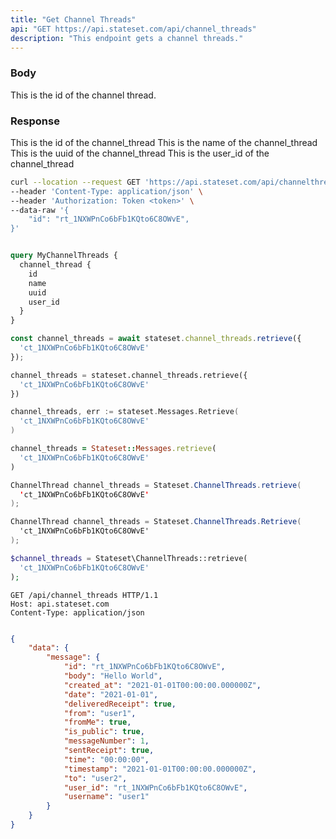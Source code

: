 ```yaml
---
title: "Get Channel Threads"
api: "GET https://api.stateset.com/api/channel_threads"
description: "This endpoint gets a channel threads."
---
```


### Body

<ParamField body="id" type="string">
  This is the id of the channel thread.
</ParamField>

### Response

<ResponseField name="id" type="string">
  This is the id of the channel_thread
</ResponseField>

<ResponseField name="name" type="string">
  This is the name of the channel_thread
</ResponseField>

<ResponseField name="uuid" type="string">
  This is the uuid of the channel_thread
</ResponseField>

<ResponseField name="user_id" type="string">
  This is the user_id of the channel_thread
</ResponseField>


<RequestExample>

```bash cURL
curl --location --request GET 'https://api.stateset.com/api/channelthread' \
--header 'Content-Type: application/json' \
--header 'Authorization: Token <token>' \
--data-raw '{
    "id": "rt_1NXWPnCo6bFb1KQto6C8OWvE",
}'
```

```graphQL GraphQL

query MyChannelThreads {
  channel_thread {
    id
    name
    uuid
    user_id
  }
}


```

```js Node.js
const channel_threads = await stateset.channel_threads.retrieve({
  'ct_1NXWPnCo6bFb1KQto6C8OWvE'
});
```
```py Python
channel_threads = stateset.channel_threads.retrieve({
  'ct_1NXWPnCo6bFb1KQto6C8OWvE'
})
```
```go Golang 
channel_threads, err := stateset.Messages.Retrieve(
  'ct_1NXWPnCo6bFb1KQto6C8OWvE'
)
```
```ruby Ruby
channel_threads = Stateset::Messages.retrieve(
  'ct_1NXWPnCo6bFb1KQto6C8OWvE'
)
```
```java Java
ChannelThread channel_threads = Stateset.ChannelThreads.retrieve(
  'ct_1NXWPnCo6bFb1KQto6C8OWvE'
);
```
```csharp C#
ChannelThread channel_threads = Stateset.ChannelThreads.Retrieve(
  'ct_1NXWPnCo6bFb1KQto6C8OWvE'
);
```
```php PHP
$channel_threads = Stateset\ChannelThreads::retrieve(
  'ct_1NXWPnCo6bFb1KQto6C8OWvE'
);
```
```http HTTP
GET /api/channel_threads HTTP/1.1
Host: api.stateset.com
Content-Type: application/json
```

</RequestExample>

<ResponseExample>

```json Response

{
    "data": {
        "message": {
            "id": "rt_1NXWPnCo6bFb1KQto6C8OWvE",
            "body": "Hello World",
            "created_at": "2021-01-01T00:00:00.000000Z",
            "date": "2021-01-01",
            "deliveredReceipt": true,
            "from": "user1",
            "fromMe": true,
            "is_public": true,
            "messageNumber": 1,
            "sentReceipt": true,
            "time": "00:00:00",
            "timestamp": "2021-01-01T00:00:00.000000Z",
            "to": "user2",
            "user_id": "rt_1NXWPnCo6bFb1KQto6C8OWvE",
            "username": "user1"
        }
    }
}


```

</ResponseExample>